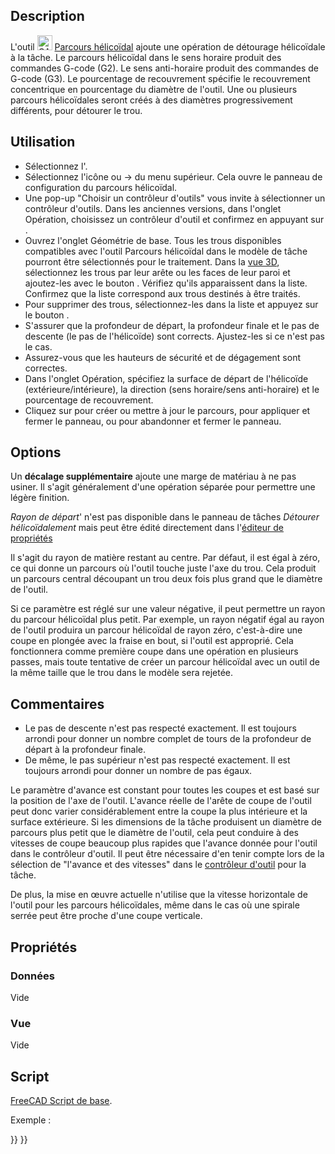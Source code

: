<languages/>
{{UnfinishedDocu}}

{{Docnav/fr
|[[CAM_MillFace/fr|Surfaçage]]
|[[CAM_Adaptive/fr|Adaptatif]]
|[[CAM_Workbench/fr|Atelier CAM]]
|IconL=CAM_MillFace.svg
|IconR=CAM_Adaptive.svg
|IconC=Workbench_CAM.svg
}}

{{GuiCommand/fr
|Name=CAM Helix
|Name/fr=CAM Parcours hélicoïdal 
|MenuLocation=CAM → Détourer hélicoïdalement
|Workbenches=[[CAM_Workbench/fr|CAM]]
}}

==Description==

L'outil [[Image:CAM_Helix.svg|24px]] [[CAM_Helix/fr|Parcours hélicoïdal]] ajoute une opération de détourage hélicoïdale à la tâche. Le parcours hélicoïdal dans le sens horaire produit des commandes G-code (G2). Le sens anti-horaire produit des commandes de G-code (G3). Le pourcentage de recouvrement spécifie le recouvrement concentrique en pourcentage du diamètre de l'outil. Une ou plusieurs parcours hélicoïdales seront créés à des diamètres progressivement différents, pour détourer le trou.

<span id="Usage"></span>
==Utilisation==

* Sélectionnez l'{{Button|[[File:Workbench_CAM.svg|16px]] [[CAM_Workbench/fr|atelier CAM]]}}.
* Sélectionnez l'icône {{KEY|[[Image:CAM_Helix.svg|24px]]}} ou {{KEY|CAM}} → {{KEY|[[Image:CAM_Helix.svg|24px]] Détourer hélicoïdalement}} du menu supérieur. Cela ouvre le {{KEY|[[Image:CAM_Helix.svg|24px]]}} panneau de configuration du parcours hélicoïdal.
* Une pop-up "Choisir un contrôleur d'outils" vous invite à sélectionner un contrôleur d'outils. Dans les anciennes versions, dans l'onglet {{KEY|[[Image:CAM_Helix.svg|24px]]}} Opération, choisissez un contrôleur d'outil et confirmez en appuyant sur {{Button|Appliquer}}.
* Ouvrez l'onglet Géométrie de base. Tous les trous disponibles compatibles avec l'outil Parcours hélicoïdal dans le modèle de tâche pourront être sélectionnés pour le traitement. Dans la [[3D_view/fr|vue 3D]], sélectionnez les trous par leur arête ou les faces de leur paroi et ajoutez-les avec le bouton {{Button|Ajouter}}. Vérifiez qu'ils apparaissent dans la liste. Confirmez que la liste correspond aux trous destinés à être traités.
* Pour supprimer des trous, sélectionnez-les dans la liste et appuyez sur le bouton {{Button|Supprimer}}.
* S'assurer que la profondeur de départ, la profondeur finale et le pas de descente (le pas de l'hélicoïde) sont corrects. Ajustez-les si ce n'est pas le cas.
* Assurez-vous que les hauteurs de sécurité et de dégagement sont correctes.
* Dans l'onglet Opération, spécifiez la surface de départ de l'hélicoïde (extérieure/intérieure), la direction (sens horaire/sens anti-horaire) et le pourcentage de recouvrement.
* Cliquez sur {{Button|Appliquer}} pour créer ou mettre à jour le parcours, {{Button|OK}} pour appliquer et fermer le panneau, ou {{Button|Annuler}} pour abandonner et fermer le panneau.

==Options==

Un '''décalage supplémentaire''' ajoute une marge de matériau à ne pas usiner. Il s'agit généralement d'une opération séparée pour permettre une légère finition.

<div class="mw-translate-fuzzy">
''Rayon de départ''' n'est pas disponible dans le panneau de tâches ''Détourer hélicoïdalement'' mais peut être édité directement dans l'[[Property_editor/fr|éditeur de propriétés]]
</div>

Il s'agit du rayon de matière restant au centre. Par défaut, il est égal à zéro, ce qui donne un parcours où l'outil touche juste l'axe du trou. Cela produit un parcours central découpant un trou deux fois plus grand que le diamètre de l'outil.

Si ce paramètre est réglé sur une valeur négative, il peut permettre un rayon du parcour hélicoïdal plus petit. Par exemple, un rayon négatif égal au rayon de l'outil produira un parcour hélicoïdal de rayon zéro, c'est-à-dire une coupe en plongée avec la fraise en bout, si l'outil est approprié. Cela fonctionnera comme première coupe dans une opération en plusieurs passes, mais toute tentative de créer un parcour hélicoïdal avec un outil de la même taille que le trou dans le modèle sera rejetée.

<span id="Comments"></span>
==Commentaires==

* Le pas de descente n'est pas respecté exactement. Il est toujours arrondi pour donner un nombre complet de tours de la profondeur de départ à la profondeur finale.
* De même, le pas supérieur n'est pas respecté exactement. Il est toujours arrondi pour donner un nombre de pas égaux.

<div class="mw-translate-fuzzy">
Le paramètre d'avance est constant pour toutes les coupes et est basé sur la position de l'axe de l'outil. L'avance réelle de l'arête de coupe de l'outil peut donc varier considérablement entre la coupe la plus intérieure et la surface extérieure. Si les dimensions de la tâche produisent un diamètre de parcours plus petit que le diamètre de l'outil, cela peut conduire à des vitesses de coupe beaucoup plus rapides que l'avance donnée pour l'outil dans le contrôleur d'outil. Il peut être nécessaire d'en tenir compte lors de la sélection de "l'avance et des vitesses" dans le [[CAM_ToolController/fr|contrôleur d'outil]] pour la tâche.
</div>

De plus, la mise en œuvre actuelle n'utilise que la vitesse horizontale de l'outil pour les parcours hélicoïdales, même dans le cas où une spirale serrée peut être proche d'une coupe verticale.

<span id="Properties"></span>
==Propriétés==

<span id="Data"></span>
===Données===

Vide

<span id="View"></span>
===Vue===

Vide

<span id="Scripting"></span>
==Script==

{{Emphasis|Voir aussi :}} [[FreeCAD_Scripting_Basics/fr|FreeCAD Script de base]].

Exemple :

{{Code|code=
#Place code example here.
}}


{{Docnav/fr
|[[CAM_MillFace/fr|Surfaçage]]
|[[CAM_Adaptive/fr|Adaptatif]]
|[[CAM_Workbench/fr|Atelier CAM]]
|IconL=CAM_MillFace.svg
|IconR=CAM_Adaptive.svg
|IconC=Workbench_CAM.svg
}}

{{CAM_Tools_navi{{#translation:}}}}
{{Userdocnavi{{#translation:}}}}